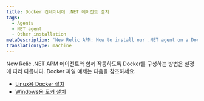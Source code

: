 ```yaml
---
title: Docker 컨테이너에 .NET 에이전트 설치
tags:
  - Agents
  - NET agent
  - Other installation
metaDescription: 'New Relic APM: How to install our .NET agent on a Docker container.'
translationType: machine
---
```


New Relic .NET APM 에이전트와 함께 작동하도록 Docker를 구성하는 방법은 설정에 따라 다릅니다. Docker 파일 예제는 다음을 참조하세요.

* [Linux용 Docker 설치](/install/dotnet/?deployment=linux&docker=yesDocker)
* [Windows용 도커 설치](/install/dotnet/?deployment=windowsInstall&docker=yesDocker)